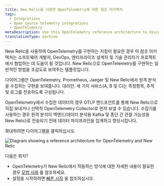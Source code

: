 ```yaml
---
title: New Relic을 사용한 OpenTelemetry에 대한 참조 아키텍처
tags:
  - Integrations
  - Open source telemetry integrations
  - OpenTelemetry
metaDescription: Use this OpenTelemetry reference architecture to discuss New Relic implementations with your team.
translationType: machine
---
```



New Relic을 사용하여 OpenTelemetry를 구현하는 지침이 필요한 경우 이 참조 아키텍처는 소프트웨어 개발자, DevOps, 엔터프라이즈 설계자 및 기술 관리자가 프로젝트에서 협업하는 데 도움이 될 것입니다. New Relic으로 OpenTelemetry를 구현하는 일반적인 방법을 조감도로 보여주는 템플릿입니다.

다이어그램은 OpenTelemetry, Prometheus, Jaeger 및 New Relic에서 원격 분석을 수집하는 구현을 보여줍니다. <InlinePopover type="apm"/>대리인. 세 가지 서비스(A, B 및 C)는 측정항목, 추적 및 로그를 전송하도록 구성됩니다.

OpenTelemetry에서 수집한 데이터의 경우 OTLP 엔드포인트를 통해 New Relic으로 직접 보내거나 선택적 OpenTelemetry Collector로 먼저 보낼 수 있습니다. 수집기를 사용하는 경우 원격 분석이 백엔드(데이터 분석용 Kafka 및 종단 간 관찰 가능성용 New Relic)로 전송되기 전에 데이터 파이프라인을 집계하고 향상시킵니다.

확대하려면 다이어그램을 클릭하십시오.

<img
  title="Diagram showing a reference architecture for OpenTelemetry and New Relic"
  alt="Diagram showing a reference architecture for OpenTelemetry and New Relic"
  src={moreintegrationsOtelRefArch}
/>

다음은 뭐지?

* OpenTelemetry가 New Relic에서 작동하는 방식에 대한 자세한 내용이 필요한 경우 [모범 사례](/docs/more-integrations/open-source-telemetry-integrations/opentelemetry/opentelemetry-concepts) 를 참조하세요.
* 설정을 시작하려면 [빠른 시작](/docs/more-integrations/open-source-telemetry-integrations/opentelemetry/opentelemetry-quick-start) 을 참조하십시오.